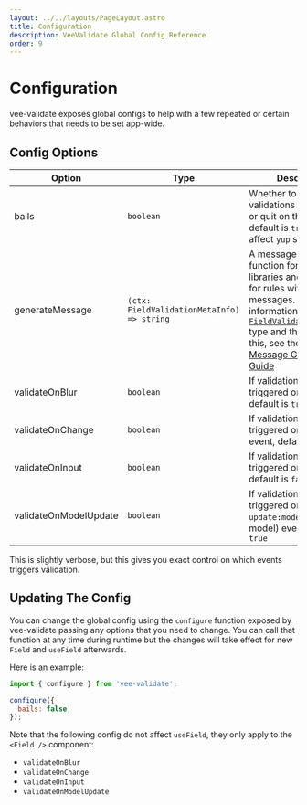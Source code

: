 ---
layout: ../../layouts/PageLayout.astro
title: Configuration
description: VeeValidate Global Config Reference
order: 9
---


# Configuration

vee-validate exposes global configs to help with a few repeated or certain behaviors that needs to be set app-wide.

## Config Options

| Option                | Type                                       | Description                                                                                                                                                                                                                                                                                                                                           |
| --------------------- | ------------------------------------------ | ----------------------------------------------------------------------------------------------------------------------------------------------------------------------------------------------------------------------------------------------------------------------------------------------------------------------------------------------------- |
| bails                 | `boolean`                                  | Whether to run validations to completion or quit on the first, default is `true`. Doesn't affect `yup` schemas                                                                                                                                                                                                                                        |
| generateMessage       | `(ctx: FieldValidationMetaInfo) => string` | A message generator function for i18n libraries and a fallback for rules with no messages. For more information about the [`FieldValidationMetaInfo`](https://github.com/logaretm/vee-validate/blob/main/packages/shared/types.ts#L1-L9) type and the purpose of this, see the [Global Message Generator Guide](/guide/i18n#global-message-generator) |
| validateOnBlur        | `boolean`                                  | If validation should be triggered on `blur` event, default is `true`                                                                                                                                                                                                                                                                                  |
| validateOnChange      | `boolean`                                  | If validation should be triggered on `change` event, default is `true`                                                                                                                                                                                                                                                                                |
| validateOnInput       | `boolean`                                  | If validation should be triggered on `input` event, default is `false`                                                                                                                                                                                                                                                                                |
| validateOnModelUpdate | `boolean`                                  | If validation should be triggered on `update:modelValue` (v-model) event, default is `true`                                                                                                                                                                                                                                                           |

This is slightly verbose, but this gives you exact control on which events triggers validation.

## Updating The Config

You can change the global config using the `configure` function exposed by vee-validate passing any options that you need to change. You can call that function at any time during runtime but the changes will take effect for new `Field` and `useField` afterwards.

Here is an example:

```js
import { configure } from 'vee-validate';

configure({
  bails: false,
});
```

<DocTip>

Note that the following config do not affect `useField`, they only apply to the `<Field />` component:

- `validateOnBlur`
- `validateOnChange`
- `validateOnInput`
- `validateOnModelUpdate`

</DocTip>
